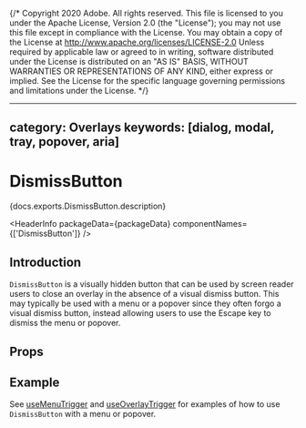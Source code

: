{/* Copyright 2020 Adobe. All rights reserved.
This file is licensed to you under the Apache License, Version 2.0 (the "License");
you may not use this file except in compliance with the License. You may obtain a copy
of the License at http://www.apache.org/licenses/LICENSE-2.0
Unless required by applicable law or agreed to in writing, software distributed under
the License is distributed on an "AS IS" BASIS, WITHOUT WARRANTIES OR REPRESENTATIONS
OF ANY KIND, either express or implied. See the License for the specific language
governing permissions and limitations under the License. */}



---
category: Overlays
keywords: [dialog, modal, tray, popover, aria]
---

# DismissButton

<p>{docs.exports.DismissButton.description}</p>

<HeaderInfo
  packageData={packageData}
  componentNames={['DismissButton']} />

## Introduction

`DismissButton` is a visually hidden button that can be used by screen reader users to close an overlay
in the absence of a visual dismiss button. This may typically be used with a menu or a popover since they often
forgo a visual dismiss button, instead allowing users to use the <Keyboard>Escape</Keyboard> key to dismiss the menu or popover.

## Props

<PropTable links={docs.links} component={docs.exports.DismissButton} />

## Example

See [useMenuTrigger](useMenuTrigger.html#example) and [useOverlayTrigger](useOverlayTrigger.html#example)
for examples of how to use `DismissButton` with a menu or popover.
